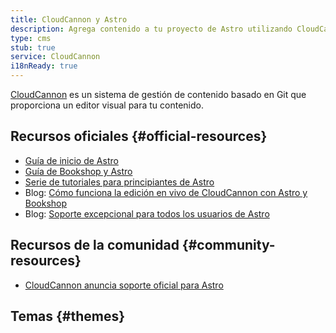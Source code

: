 ```yaml
---
title: CloudCannon y Astro
description: Agrega contenido a tu proyecto de Astro utilizando CloudCannon como CMS
type: cms
stub: true
service: CloudCannon
i18nReady: true
---
```


[CloudCannon](https://cloudcannon.com) es un sistema de gestión de contenido basado en Git que proporciona un editor visual para tu contenido.

## Recursos oficiales \{#official-resources\}

- [Guía de inicio de Astro](https://cloudcannon.com/documentation/guides/astro-starter-guide/)
- [Guía de Bookshop y Astro](https://cloudcannon.com/documentation/guides/bookshop-astro-guide/)
- [Serie de tutoriales para principiantes de Astro](https://cloudcannon.com/tutorials/astro-beginners-tutorial-series/)
- Blog: [Cómo funciona la edición en vivo de CloudCannon con Astro y Bookshop](https://cloudcannon.com/blog/how-cloudcannons-live-editing-works-with-astro-and-bookshop/)
- Blog: [Soporte excepcional para todos los usuarios de Astro](https://cloudcannon.com/blog/out-of-this-world-support-for-all-astro-users/)

## Recursos de la comunidad \{#community-resources\}

- [CloudCannon anuncia soporte oficial para Astro](https://astro.build/blog/astro-cloudcannon-support/)

## Temas \{#themes\}

<Grid>
  <Card title="Sendit" href="https://astro.build/themes/details/sendit/" thumbnail="sendit.png"/>
</Grid>